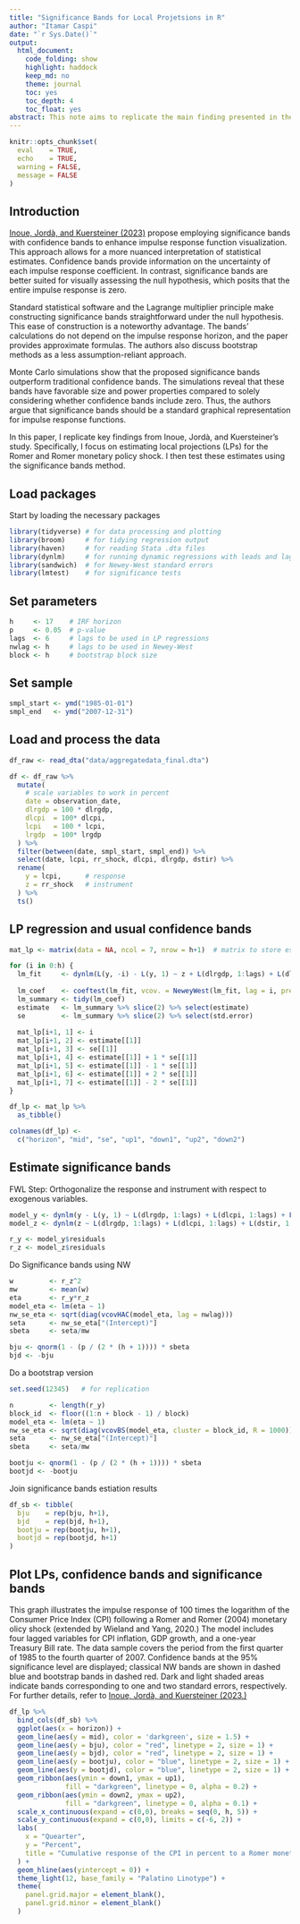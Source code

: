 ```yaml
---
title: "Significance Bands for Local Projetsions in R"
author: "Itamar Caspi"
date: "`r Sys.Date()`"
output:
  html_document:
    code_folding: show
    highlight: haddock
    keep_md: no
    theme: journal
    toc: yes
    toc_depth: 4
    toc_float: yes
abstract: This note aims to replicate the main finding presented in the paper "Significance Bands for Local Projections" by [Inoue, Jordà, and Kuersteiner (2023)](https://arxiv.org/abs/2306.03073). The original paper outlines the importance of using significance bands instead of traditional confidence bands for evaluating the dynamic impact of a treatment on an outcome variable via local projections. In particular, the note employs the R programming language to implement these methods, providing a detailed, step-by-step guide for researchers interested in applying them in their own analyses.
---
```



```r
knitr::opts_chunk$set(
  eval    = TRUE,
  echo    = TRUE,
  warning = FALSE,
  message = FALSE
)
```

## Introduction

[Inoue, Jordà, and Kuersteiner (2023)](https://arxiv.org/abs/2306.03073) propose employing significance bands with confidence bands to enhance impulse response function visualization. This approach allows for a more nuanced interpretation of statistical estimates. Confidence bands provide information on the uncertainty of each impulse response coefficient. In contrast, significance bands are better suited for visually assessing the null hypothesis, which posits that the entire impulse response is zero.

Standard statistical software and the Lagrange multiplier principle make constructing significance bands straightforward under the null hypothesis. This ease of construction is a noteworthy advantage. The bands' calculations do not depend on the impulse response horizon, and the paper provides approximate formulas. The authors also discuss bootstrap methods as a less assumption-reliant approach.

Monte Carlo simulations show that the proposed significance bands outperform traditional confidence bands. The simulations reveal that these bands have favorable size and power properties compared to solely considering whether confidence bands include zero. Thus, the authors argue that significance bands should be a standard graphical representation for impulse response functions.

In this paper, I replicate key findings from Inoue, Jordà, and Kuersteiner's study. Specifically, I focus on estimating local projections (LPs) for the Romer and Romer monetary policy shock. I then test these estimates using the significance bands method.

## Load packages
Start by loading the necessary packages
```r
library(tidyverse) # for data processing and plotting
library(broom)     # for tidying regression output
library(haven)     # for reading Stata .dta files
library(dynlm)     # for running dynamic regressions with leads and lags
library(sandwich)  # for Newey-West standard errors
library(lmtest)    # for significance tests
```

## Set parameters
```r
h     <- 17    # IRF horizon
p     <- 0.05  # p-value
lags  <- 6     # lags to be used in LP regressions
nwlag <- h     # lags to be used in Newey-West
block <- h     # bootstrap block size
```

## Set sample
```r
smpl_start <- ymd("1985-01-01")
smpl_end   <- ymd("2007-12-31")
```

## Load and process the data
```r
df_raw <- read_dta("data/aggregatedata_final.dta")
```


```r
df <- df_raw %>%
  mutate(
    # scale variables to work in percent
    date = observation_date,
    dlrgdp = 100 * dlrgdp,
    dlcpi  = 100* dlcpi,
    lcpi   = 100 * lcpi,
    lrgdp  = 100* lrgdp
  ) %>% 
  filter(between(date, smpl_start, smpl_end)) %>% 
  select(date, lcpi, rr_shock, dlcpi, dlrgdp, dstir) %>% 
  rename(
    y = lcpi,      # response 
    z = rr_shock   # instrument
  ) %>% 
  ts()
```

## LP regression and usual confidence bands
```r
mat_lp <- matrix(data = NA, ncol = 7, nrow = h+1)  # matrix to store estimation results

for (i in 0:h) {
  lm_fit     <- dynlm(L(y, -i) - L(y, 1) ~ z + L(dlrgdp, 1:lags) + L(dlcpi, 1:lags) + L(dstir, 1:lags), data = df)
  
  lm_coef    <- coeftest(lm_fit, vcov. = NeweyWest(lm_fit, lag = i, prewhite = FALSE))
  lm_summary <- tidy(lm_coef)
  estimate   <- lm_summary %>% slice(2) %>% select(estimate) 
  se         <- lm_summary %>% slice(2) %>% select(std.error) 
  
  mat_lp[i+1, 1] <- i
  mat_lp[i+1, 2] <- estimate[[1]]
  mat_lp[i+1, 3] <- se[[1]]
  mat_lp[i+1, 4] <- estimate[[1]] + 1 * se[[1]]
  mat_lp[i+1, 5] <- estimate[[1]] - 1 * se[[1]]
  mat_lp[i+1, 6] <- estimate[[1]] + 2 * se[[1]]
  mat_lp[i+1, 7] <- estimate[[1]] - 2 * se[[1]]
}

df_lp <- mat_lp %>% 
  as_tibble()

colnames(df_lp) <- 
  c("horizon", "mid", "se", "up1", "down1", "up2", "down2")
```

## Estimate significance bands

FWL Step: Orthogonalize the response and instrument with respect to exogenous variables.
```r
model_y <- dynlm(y - L(y, 1) ~ L(dlrgdp, 1:lags) + L(dlcpi, 1:lags) + L(dstir, 1:lags), data = df)
model_z <- dynlm(z ~ L(dlrgdp, 1:lags) + L(dlcpi, 1:lags) + L(dstir, 1:lags), data = df)

r_y <- model_y$residuals
r_z <- model_z$residuals
```

Do Significance bands using NW
```r
w         <- r_z^2
mw        <- mean(w)
eta       <- r_y*r_z
model_eta <- lm(eta ~ 1)
nw_se_eta <- sqrt(diag(vcovHAC(model_eta, lag = nwlag)))
seta      <- nw_se_eta["(Intercept)"]
sbeta     <- seta/mw

bju <- qnorm(1 - (p / (2 * (h + 1)))) * sbeta
bjd <- -bju
```

Do a bootstrap version
```r
set.seed(12345)   # for replication

n         <- length(r_y)
block_id  <- floor((1:n + block - 1) / block)
model_eta <- lm(eta ~ 1)
nw_se_eta <- sqrt(diag(vcovBS(model_eta, cluster = block_id, R = 1000)))
seta      <- nw_se_eta["(Intercept)"]
sbeta     <- seta/mw

bootju <- qnorm(1 - (p / (2 * (h + 1)))) * sbeta
bootjd <- -bootju
```

Join significance bands estiation results
```r
df_sb <- tibble(
  bju    = rep(bju, h+1),
  bjd    = rep(bjd, h+1),
  bootju = rep(bootju, h+1),
  bootjd = rep(bootjd, h+1)
)
```

## Plot LPs, confidence bands and significance bands

This graph illustrates the impulse response of 100 times the logarithm of the Consumer Price Index (CPI) following a Romer and Romer (2004) monetary olicy shock (extended by Wieland and Yang, 2020.) The model includes four lagged variables for CPI inflation, GDP growth, and a one-year Treasury Bill rate. The data sample covers the period from the first quarter of 1985 to the fourth quarter of 2007. Confidence bands at the 95% significance level are displayed; classical NW bands are shown in dashed blue and bootstrap bands in dashed red. Dark and light shaded areas indicate bands corresponding to one and two standard errors, respectively. For further details, refer to [Inoue, Jordà, and Kuersteiner (2023.)](https://arxiv.org/abs/2306.03073)
```r
df_lp %>% 
  bind_cols(df_sb) %>% 
  ggplot(aes(x = horizon)) +
  geom_line(aes(y = mid), color = 'darkgreen', size = 1.5) +
  geom_line(aes(y = bju), color = "red", linetype = 2, size = 1) +
  geom_line(aes(y = bjd), color = "red", linetype = 2, size = 1) +
  geom_line(aes(y = bootju), color = "blue", linetype = 2, size = 1) +
  geom_line(aes(y = bootjd), color = "blue", linetype = 2, size = 1) +
  geom_ribbon(aes(ymin = down1, ymax = up1),
              fill = "darkgreen", linetype = 0, alpha = 0.2) +
  geom_ribbon(aes(ymin = down2, ymax = up2),
              fill = "darkgreen", linetype = 0, alpha = 0.1) +
  scale_x_continuous(expand = c(0,0), breaks = seq(0, h, 5)) +
  scale_y_continuous(expand = c(0,0), limits = c(-6, 2)) +
  labs(
    x = "Quearter",
    y = "Percent",
    title = "Cumulative response of the CPI in percent to a Romer monetary shock",
  ) +
  geom_hline(aes(yintercept = 0)) +
  theme_light(12, base_family = "Palatino Linotype") +
  theme(
    panel.grid.major = element_blank(),
    panel.grid.minor = element_blank()
  )
```



